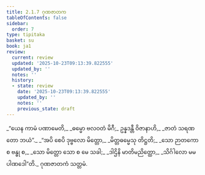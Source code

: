 ```yaml
---
title: 2.1.7 ဂုဏဇာတက
tableOfContents: false
sidebar:
  order: 7
type: tipitaka
basket: su
book: ja1
review:
  current: review
  updated: '2025-10-23T09:13:39.822555'
  updated_by: ''
  notes: ''
  history:
  - state: review
    date: '2025-10-23T09:13:39.822555'
    updated_by: ''
    notes: ''
    previous_state: draft
---
```



<ReviewStatus review={frontmatter.review} showDetails={true} />

<HypothesisAnnotation frontmatter={frontmatter} />

<DynamicBreadcrumb />

<Division number="13" book="ja1" e="ch" v="22" p="38">

<Paragraph number="358" type="verses" book="ja1">
_“ယေန ကာမံ ပဏာမေတိ,_  
_ဓမ္မော ဗလဝတံ မိဂီ;_  
ဥန္နဒန္တီ ဝိဇာနာဟိ,_  
_ဇာတံ သရဏတော ဘယံ”._  

</Paragraph>

</Division>
<Division number="14" book="ja1" e="ch" v="22" p="38">

<Paragraph number="359" type="verses" book="ja1">
_“အပိ စေပိ ဒုဗ္ဗလော မိတ္တော,_  
_မိတ္တဓမ္မေသု တိဋ္ဌတိ;_  
_သော ဉာတကော စ ဗန္ဓု စ,_  
_သော မိတ္တော သော စ မေ သခါ;_  
_ဒါဌိနိ မာတိမညိတ္ထော,_  
_သိင်္ဂါလော မမ ပါဏဒေါ”တိ._  


</Paragraph>
</Division>

<Paragraph number="360" type="center" book="ja1">
ဂုဏဇာတကံ သတ္တမံ.
</Paragraph>